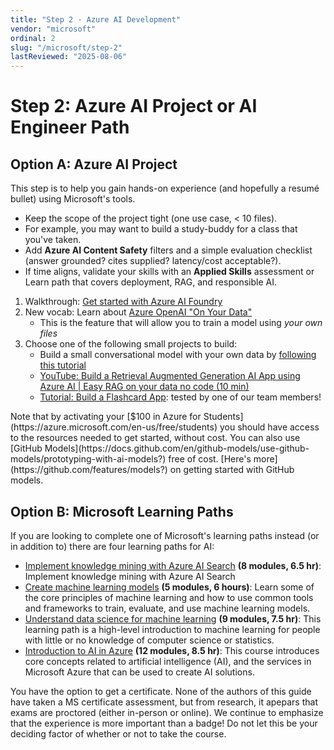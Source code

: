 ```yaml
---
title: "Step 2 · Azure AI Development"
vendor: "microsoft"
ordinal: 2
slug: "/microsoft/step-2"
lastReviewed: "2025-08-06"
---
```


# Step 2: Azure AI Project or AI Engineer Path

## Option A: Azure AI Project
This step is to help you gain hands-on experience (and hopefully a resumé bullet) using Microsoft's tools.
* Keep the scope of the project tight (one use case, < 10 files).
* For example, you may want to build a study-buddy for a class that you've taken.
* Add **Azure AI Content Safety** filters and a simple evaluation checklist (answer grounded? cites supplied? latency/cost acceptable?).
* If time aligns, validate your skills with an **Applied Skills** assessment or Learn path that covers deployment, RAG, and responsible AI.

1. Walkthrough: [Get started with Azure AI Foundry](https://learn.microsoft.com/en-us/azure/ai-foundry/quickstarts/get-started-code?utm_source=chatgpt.com&tabs=azure-ai-foundry&pivots=fdp-project)
2. New vocab: Learn about [Azure OpenAI "On Your Data"](https://learn.microsoft.com/en-us/azure/ai-foundry/openai/concepts/use-your-data?utm_source=chatgpt.com&tabs=ai-search%2Ccopilot)
    * This is the feature that will allow you to train a model using *your own files*
3. Choose one of the following small projects to build:
    * Build a small conversational model with your own data by [following this tutorial](https://learn.microsoft.com/en-us/azure/ai-foundry/openai/use-your-data-quickstart?utm_source=chatgpt.com&tabs=keyless%2Ctypescript-keyless%2Cpython-new&pivots=ai-foundry-portal)
    * [YouTube: 
Build a Retrieval Augmented Generation AI App using Azure AI | Easy RAG on your data no code (10 min)](https://www.youtube.com/watch?v=dJbgBmCWscc)
    * [Tutorial: Build a Flashcard App](https://github.com/lmalmud/FlashSmith/blob/main/tutorial.md): tested by one of our team members!

<div className="bg-blue-50 rounded-lg p-6">Note that by activating your [$100 in Azure for Students](https://azure.microsoft.com/en-us/free/students) you should have access to the resources needed to get started, without cost. You can also use [GitHub Models](https://docs.github.com/en/github-models/use-github-models/prototyping-with-ai-models?) free of cost.
[Here's more](https://github.com/features/models?) on getting started with GitHub models.</div>

## Option B: Microsoft Learning Paths
If you are looking to complete one of Microsoft's learning paths instead (or in addition to) there are four learning paths for AI:
* [Implement knowledge mining with Azure AI Search](https://learn.microsoft.com/en-us/training/paths/implement-knowledge-mining-azure-cognitive-search/?WT.mc_id=portaledu_inproduct_roles) **(8 modules, 6.5 hr)**: Implement knowledge mining with Azure AI Search
* [Create machine learning models](https://learn.microsoft.com/en-us/training/paths/create-machine-learn-models/?WT.mc_id=portaledu_inproduct_roles) **(5 modules, 6 hours)**: Learn some of the core principles of machine learning and how to use common tools and frameworks to train, evaluate, and use machine learning models.
* [Understand data science for machine learning](https://learn.microsoft.com/en-us/training/paths/understand-machine-learning/?WT.mc_id=portaledu_inproduct_roles) **(9 modules, 7.5 hr)**: This learning path is a high-level introduction to machine learning for people with little or no knowledge of computer science or statistics.
* [Introduction to AI in Azure](https://learn.microsoft.com/en-us/training/paths/introduction-to-ai-on-azure/?WT.mc_id=portaledu_inproduct_roles) **(12 modules, 8.5 hr)**: This course introduces core concepts related to artificial intelligence (AI), and the services in Microsoft Azure that can be used to create AI solutions.


You have the option to get a certificate. None of the authors of this guide have taken a MS certificate assessment, but from research, it apepars that exams are proctored (either in-person or online).
We continue to emphasize that the experience is more important than a badge! Do not let this be your deciding factor of whether or not to take the course.

